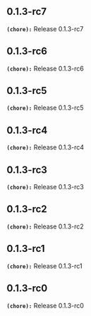 ## 0.1.3-rc7
**`(chore):`** Release 0.1.3-rc7

## 0.1.3-rc6
**`(chore):`** Release 0.1.3-rc6

## 0.1.3-rc5
**`(chore):`** Release 0.1.3-rc5

## 0.1.3-rc4
**`(chore):`** Release 0.1.3-rc4

## 0.1.3-rc3
**`(chore):`** Release 0.1.3-rc3

## 0.1.3-rc2
**`(chore):`** Release 0.1.3-rc2

## 0.1.3-rc1
**`(chore):`** Release 0.1.3-rc1

## 0.1.3-rc0
**`(chore):`** Release 0.1.3-rc0

